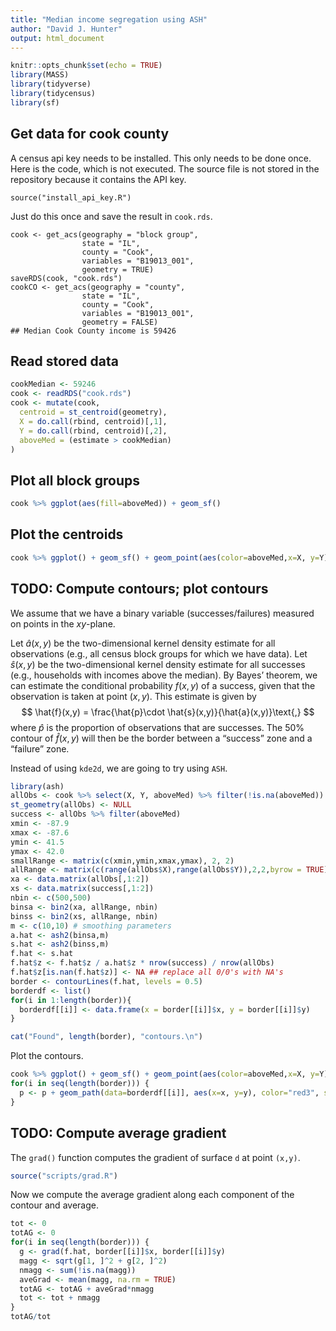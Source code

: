 ```yaml
---
title: "Median income segregation using ASH"
author: "David J. Hunter"
output: html_document
---
```


```r
knitr::opts_chunk$set(echo = TRUE)
library(MASS)
library(tidyverse)
library(tidycensus)
library(sf)
```


## Get data for cook county

A census api key needs to be installed. This only needs to be done once. Here is the code, which is not executed. The source file is not stored in the repository because it contains the API key.

```
source("install_api_key.R")
```

Just do this once and save the result in `cook.rds`.

```
cook <- get_acs(geography = "block group", 
                state = "IL", 
                county = "Cook", 
                variables = "B19013_001",
                geometry = TRUE)
saveRDS(cook, "cook.rds")
cookCO <- get_acs(geography = "county", 
                state = "IL", 
                county = "Cook", 
                variables = "B19013_001",
                geometry = FALSE)
## Median Cook County income is 59426
```

## Read stored data

```r
cookMedian <- 59246
cook <- readRDS("cook.rds")
cook <- mutate(cook,
  centroid = st_centroid(geometry),
  X = do.call(rbind, centroid)[,1],
  Y = do.call(rbind, centroid)[,2],
  aboveMed = (estimate > cookMedian)
)
```

## Plot all block groups

```r
cook %>% ggplot(aes(fill=aboveMed)) + geom_sf()
```

## Plot the centroids

```r
cook %>% ggplot() + geom_sf() + geom_point(aes(color=aboveMed,x=X, y=Y))
```

## TODO: Compute contours; plot contours

We assume that we have a binary variable (successes/failures) measured on points in the $xy$-plane.

Let $\hat{a}(x,y)$ be the two-dimensional kernel density estimate for all observations (e.g., all census block groups for which we have data). Let $\hat{s}(x,y)$ be the two-dimensional kernel density estimate for all successes (e.g., households with incomes above the median). By Bayes' theorem, we can estimate the conditional probability $f(x,y)$ of a success, given that the observation is taken at point $(x,y)$. This estimate is given by
$$
\hat{f}(x,y) = \frac{\hat{p}\cdot \hat{s}(x,y)}{\hat{a}(x,y)}\text{,}
$$
where $\hat{p}$ is the proportion of observations that are successes. The 50% contour of $\hat{f}(x,y)$ will then be the border between a "success" zone and a "failure" zone.

Instead of using `kde2d`, we are going to try using `ASH`. 

```r
library(ash)
allObs <- cook %>% select(X, Y, aboveMed) %>% filter(!is.na(aboveMed))
st_geometry(allObs) <- NULL
success <- allObs %>% filter(aboveMed)
xmin <- -87.9
xmax <- -87.6
ymin <- 41.5
ymax <- 42.0
smallRange <- matrix(c(xmin,ymin,xmax,ymax), 2, 2)
allRange <- matrix(c(range(allObs$X),range(allObs$Y)),2,2,byrow = TRUE)
xa <- data.matrix(allObs[,1:2])
xs <- data.matrix(success[,1:2])
nbin <- c(500,500)
binsa <- bin2(xa, allRange, nbin)
binss <- bin2(xs, allRange, nbin)
m <- c(10,10) # smoothing parameters
a.hat <- ash2(binsa,m)
s.hat <- ash2(binss,m)
f.hat <- s.hat
f.hat$z <- f.hat$z / a.hat$z * nrow(success) / nrow(allObs)
f.hat$z[is.nan(f.hat$z)] <- NA ## replace all 0/0's with NA's
border <- contourLines(f.hat, levels = 0.5)
borderdf <- list()
for(i in 1:length(border)){
  borderdf[[i]] <- data.frame(x = border[[i]]$x, y = border[[i]]$y)
}

cat("Found", length(border), "contours.\n")
```

Plot the contours.

```r
cook %>% ggplot() + geom_sf() + geom_point(aes(color=aboveMed,x=X, y=Y)) -> p
for(i in seq(length(border))) {
  p <- p + geom_path(data=borderdf[[i]], aes(x=x, y=y), color="red3", size=1.5) 
}
```


## TODO: Compute average gradient

The `grad()` function computes the gradient of surface `d` at point `(x,y)`.

```r
source("scripts/grad.R")
```

Now we compute the average gradient along each component of the contour and average. 

```r
tot <- 0
totAG <- 0
for(i in seq(length(border))) {
  g <- grad(f.hat, border[[i]]$x, border[[i]]$y)
  magg <- sqrt(g[1, ]^2 + g[2, ]^2)
  nmagg <- sum(!is.na(magg))
  aveGrad <- mean(magg, na.rm = TRUE)
  totAG <- totAG + aveGrad*nmagg
  tot <- tot + nmagg
}
totAG/tot
```

